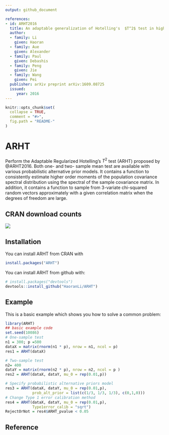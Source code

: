 ```yaml
---
output: github_document

references: 
- id: ARHT2016
  title: An adaptable generalization of Hotelling's  $T^2$ test in high dimension
  author: 
  - family: Li
    given: Haoran
  - family: Aue
    given: Alexander
  - family: Paul
    given: Debashis
  - family: Peng
    given: Jie
  - family: Wang
    given: Pei
  publisher: arXiv preprint arXiv:1609.08725
  issued:
     year: 2016 
---
```


<!-- README.md is generated from README.Rmd. Please edit that file -->

```r
knitr::opts_chunk$set(
  collapse = TRUE,
  comment = "#>",
  fig.path = "README-"
)
```

# ARHT

Perform the Adaptable Regularized Hotelling's $T^2$ test (ARHT) proposed by @ARHT2016. Both one- and two- sample mean test are available with various probabilistic alternative prior models. It contains a function to consistently estimate higher order moments of the population covariance spectral distribution using the spectral of the sample covariance matrix. In addition, it contains a function to sample from 3-variate chi-squared random vectors approximately with a given correlation matrix when the degrees of freedom are large. 

## CRAN download counts
[![](https://cranlogs.r-pkg.org/badges/ARHT)](https://cran.r-project.org/package=ARHT)

## Installation
You can install ARHT from CRAN with 

```r
install.packages("ARHT")
```

You can install ARHT from github with:

```r
# install.packages("devtools")
devtools::install_github("HaoranLi/ARHT")
```

## Example

This is a basic example which shows you how to solve a common problem:

```r
library(ARHT)
## basic example code
set.seed(10086)
# One-sample test
n1 = 300; p =500
dataX = matrix(rnorm(n1 * p), nrow = n1, ncol = p)
res1 = ARHT(dataX)

# Two-sample test
n2= 400
dataY = matrix(rnorm(n2 * p), nrow = n2, ncol = p )
res2 = ARHT(dataX, dataY, mu_0 = rep(0.01,p))

# Specify probabilistic alternative priors model
res3 = ARHT(dataX, dataY, mu_0 = rep(0.01,p), 
            prob_alt_prior = list(c(1/3, 1/3, 1/3), c(0,1,0)))
# Change Type 1 error calibration method
res4 = ARHT(dataX, dataY, mu_0 = rep(0.01,p),
            Type1error_calib = "sqrt")
RejectOrNot = res4$ARHT_pvalue < 0.05
```

## Reference

